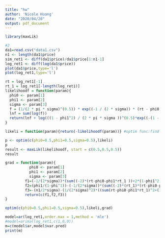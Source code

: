 ---
title: "hw"
author: 'Nicole Huang'
date: "2020/04/20"
output: pdf_document
---

```{r ,message=FALSE,}
library(maxLik)
```

```{r}
#2
da1=read.csv("data1.csv")
n1 <- length(da1$price)
sim_ret1 <- diff(da1$price)/da1$price[1:n1-1]
log_ret1 <- diff(log(da1$price))
plot(da1$price,type='l')
plot(log_ret1,type='l')
```

```{r}
rt = log_ret1[-1]  
rt_1 = log_ret1[-length(log_ret1)]
likelihoodf = function(param){
  phi0 <- param[1]
  phi1 <- param[2]
  sigma <- param[3]
  f = (1/(2 * pi * sigma)^(0.5)) * exp((-1 / (2 * sigma)) * (rt - phi0 - phi1 * rt_1)^2)
  lnf = sum(log(f))
  return(lnf + log(((1 - phi1^2) / (2 * pi * sigma ))^(0.5)*exp((-(1 - phi1^2) / (2 * sigma ))* (rt[1] - phi0 / (1 - phi1))^2)))
}

likeli = function(param){return(-likelihoodf(param))} #optim func:find minmum, so we find -likeli 

p <- optim(c(phi0=0.5,phi1=0.5,sigma=0.5),likeli)
p
result <- maxLik(likelihoodf, start = c(0.5,0.5,0.5))
result

grad = function(param){
           phi0 <- param[1]
           phi1 <- param[2]
           sigma <- param[3]
         f1=(-1/(2*sigma))*(sum((-2)*(rt-phi0-phi1*rt_1 ))+2*(1-phi1^2)*(rt[1]-phi0/(1-phi1))*(-1/(1-phi1)))
         f2=(phi1/(1-phi^1))-(-1/(2*sigma))*(sum((-2)*(rt_1)*(rt-phi0-phi1*rt_1 ))-2*phi1*(rt[1]-phi0/(1-phi1))^2*-2*phi0*(1-phi1^2)*(rt[1]-phi0/(1-phi1))/(1-phi1)^2)
         f3=-(n1/2*sigma)-(1/(2*sigma)^2)*((sum(rt-phi0-phi1*rt_1)^2+(1-phi1^2)*(rt[1]-phi0/(1-phi1))^2))
         return(c(f1,f2,f3))
}

optim(c(phi0=0.5,phi1=0.5,sigma=0.5),likeli,grad)

model=ar(log_ret1,order.max = 1,method = 'mle') 
#model=arima(log_ret1,c(1,0,0))
m=c(model$ar,model$var.pred)
print(m)
```


